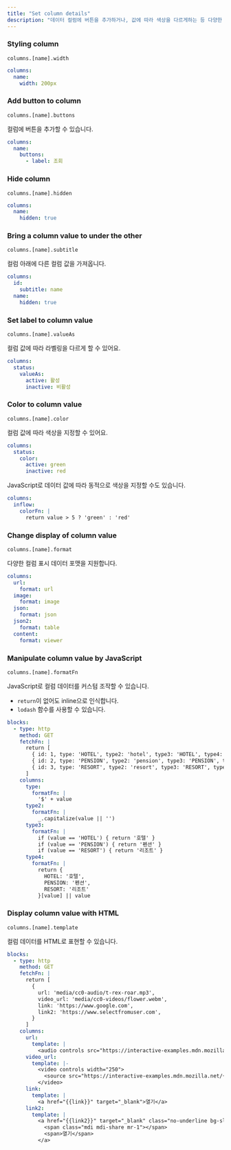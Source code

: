 ```yaml
---
title: "Set column details"
description: "데이터 컬럼에 버튼을 추가하거나, 값에 따라 색상을 다르게하는 등 다양한 세부사항을 설정할 수 있습니다."
---
```


### Styling column

`columns.[name].width`

```yaml
columns:
  name:
    width: 200px
```

### Add button to column

`columns.[name].buttons`

컬럼에 버튼을 추가할 수 있습니다.

```yaml
columns:
  name:
    buttons:
      - label: 조회
```

### Hide column

`columns.[name].hidden`

```yaml
columns:
  name:
    hidden: true
```

### Bring a column value to under the other

`columns.[name].subtitle`

컬럼 아래에 다른 컬럼 값을 가져옵니다.

```yaml
columns:
  id:
    subtitle: name
  name:
    hidden: true
```

### Set label to column value

`columns.[name].valueAs`

컬럼 값에 따라 라벨링을 다르게 할 수 있어요.

```yaml
columns:
  status:
    valueAs:
      active: 활성
      inactive: 비활성      
```

### Color to column value

`columns.[name].color`

컬럼 값에 따라 색상을 지정할 수 있어요.

```yaml
columns:
  status:
    color:
      active: green
      inactive: red
```

JavaScript로 데이터 값에 따라 동적으로 색상을 지정할 수도 있습니다.

```yaml
columns:
  inflow:
    colorFn: |
      return value > 5 ? 'green' : 'red'
```

### Change display of column value

`columns.[name].format`

다양한 컬럼 표시 데이터 포맷을 지원합니다.

```yaml
columns:
  url:
    format: url
  image:
    format: image
  json:
    format: json
  json2:
    format: table
  content:
    format: viewer
```

### Manipulate column value by JavaScript

`columns.[name].formatFn`

JavaScript로 컬럼 데이터를 커스텀 조작할 수 있습니다.

- `return`이 없어도 inline으로 인식합니다.
- `lodash` 함수를 사용할 수 있습니다.

```yaml
blocks:
  - type: http
    method: GET
    fetchFn: |
      return [
        { id: 1, type: 'HOTEL', type2: 'hotel', type3: 'HOTEL', type4: 'HOTEL' },
        { id: 2, type: 'PENSION', type2: 'pension', type3: 'PENSION', type4: 'PENSION' },
        { id: 3, type: 'RESORT', type2: 'resort', type3: 'RESORT', type4: 'RESORT' },
      ]
    columns:
      type:
        formatFn: |
          '$' + value
      type2:
        formatFn: |
          _.capitalize(value || '')
      type3:
        formatFn: |
          if (value == 'HOTEL') { return '호텔' }
          if (value == 'PENSION') { return '펜션' }
          if (value == 'RESORT') { return '리조트' }
      type4:
        formatFn: |
          return {
            HOTEL: '호텔',
            PENSION: '펜션',
            RESORT: '리조트'
          }[value] || value
```

### Display column value with HTML

`columns.[name].template`

컬럼 데이터를 HTML로 표현할 수 있습니다.

```yaml
blocks:
  - type: http
    method: GET
    fetchFn: |
      return [
        {
          url: 'media/cc0-audio/t-rex-roar.mp3',
          video_url: 'media/cc0-videos/flower.webm',
          link: 'https://www.google.com',
          link2: 'https://www.selectfromuser.com',
        }
      ]
    columns:
      url:
        template: |
          <audio controls src="https://interactive-examples.mdn.mozilla.net/{{url}}"></audio>
      video_url:
        template: |-
          <video controls width="250">
            <source src="https://interactive-examples.mdn.mozilla.net/{{video_url}}" type="video/webm" />
          </video>
      link:
        template: |
          <a href="{{link}}" target="_blank">열기</a>
      link2:
        template: |
          <a href="{{link2}}" target="_blank" class="no-underline bg-slate-500/5 rounded-lg p-1.5 flex items-center">
            <span class="mdi mdi-share mr-1"></span>
            <span>열기</span>
          </a>
```